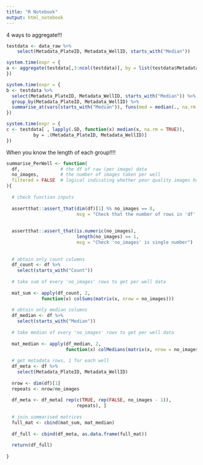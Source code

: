 ```yaml
---
title: "R Notebook"
output: html_notebook
---
```


4 ways to aggregate!!!

```r
testdata <- data_raw %>% 
    select(Metadata_PlateID, Metadata_WellID, starts_with("Median"))

system.time(expr = {
a <- aggregate(testdata[,3:ncol(testdata)], by = list(testdata$Metadata_PlateID, testdata$Metadata_WellID), FUN = median, na.rm = TRUE)
})
```

```r
system.time(expr = {
b <- testdata %>%
  select(Metadata_PlateID, Metadata_WellID, starts_with("Median")) %>%
  group_by(Metadata_PlateID, Metadata_WellID) %>%
  summarise_at(vars(starts_with("Median")), funs(med = median(., na.rm = TRUE)))
})
```

```r
system.time(expr = {
c <- testdata[ , lapply(.SD, function(x) median(x, na.rm = TRUE)),
          by = .(Metadata_PlateID, Metadata_WellID)]
})


```

When you know the length of each group!!!!

```r
summarise_PerWell <- function(
  df,               # the df of raw (per image) data
  no_images,        # the number of images taken per well
  filtered = FALSE  # logical indicating whether poor quality images have been filtered
){
  
  # check function inputs
  
  assertthat::assert_that(dim(df)[1] %% no_images == 0,
                          msg = "Check that the number of rows in 'df' is a multiple of 'no_images'")
  
  
  assertthat::assert_that(is.numeric(no_images),
                          length(no_images) == 1,
                          msg = "Check 'no_images' is single number")
  
  
  # obtain only count columns
  df_count <- df %>% 
    select(starts_with("Count")) 
  
  # take sum of every 'no_images' rows to get per well data
  
  mat_sum <- apply(df_count, 2, 
             function(x) colSums(matrix(x, nrow = no_images)))
  
  # obtain only median columns
  df_median <- df %>% 
    select(starts_with("Median")) 
  
  # take median of every 'no_images' rows to get per well data
  
  mat_median <- apply(df_median, 2, 
                      function(x) colMedians(matrix(x, nrow = no_images)))
  
  # get metadata rows, 1 for each well
  df_meta <- df %>%
    select(Metadata_PlateID, Metadata_WellID)
  
  nrow <- dim(df)[1]
  repeats <- nrow/no_images
    
  df_meta <- df_meta[ rep(c(TRUE, rep(FALSE, no_images - 1)), 
                          repeats), ]
  
  # join summarised matrices
  full_mat <- cbind(mat_sum, mat_median)
  
  df_full <- cbind(df_meta, as.data.frame(full_mat))
  
  return(df_full)
  
}
```
